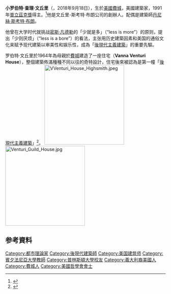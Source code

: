 {{Infobox Biography
| subject_name   = 罗伯特·文丘里<br>Robert Venturi
| image_name     = File:Robert Venturi 2008 Rome.jpg
| image_size     = 
| image_caption  = 罗伯特·文丘里
| date_of_birth  ={{birth date|1925|6|25}} 
| place_of_birth = {{US}}[[費城|費城]]
| date_of_death  ={{Death date and age|2018|09|18|1925|6|25}} 
| place_of_death ={{US}}[[費城|費城]] 
| occupation     = [[建築師|建築師]]
| movement    =[[后现代主义建筑|後現代主義]]
}}
'''小罗伯特·查理·文丘里'''（{{lang-en|Robert Charles Venturi, Jr.}}，{{bd|1925年|6月25日|catIdx=Verturi, Robert}}2018年9月18日），生於[[美國|美國]][[費城|費城]]，美國建築家，1991年[[普立茲克獎|普立茲克獎]]得主。<ref>{{cite news|title=ARCHITECTURE VIEW; Robert Venturi, Gentle Subverter of Modernism|author=Goldberger, Paul|url=http://query.nytimes.com/gst/fullpage.html?res=9D0CEEDD1338F937A25757C0A967958260|publisher=The New York Times|date=14 April 1991|accessdate=2010-02-12|archive-date=2021-09-08|archive-url=https://web.archive.org/web/20210908204512/https://www.nytimes.com/1991/04/14/arts/architecture-view-robert-venturi-gentle-subverter-of-modernism.html|dead-url=no}}</ref>他是文丘里-斯考特·布朗公司的創辦人。配偶是建築師[[丹尼絲·斯考特·布朗|丹尼絲·斯考特·布朗]]。

他曾在大学时代就挑战[[密斯·凡德勒|密斯·凡德勒]]的「少就是多」（“less is more”）的原则，提出「少则厌烦」（“less is a bore”）的看法，主张用历史建築因素和美国的通俗文化来赋予现代建築以审美性和娱乐性，成為「[[后现代主义建筑|後現代主義建築]]」的重要先驅。

罗伯特·文丘里於1964年為母親於[[費城|費城]]建造了一座住宅（'''Vanna Venturi House'''），整個建築佈滿種種不同以往的奇特設計，住宅後來被認為是第一幢「[[后现代主义建筑|後現代主義建築]]」<ref>{{Cite web|url=https://www.thestandnews.com/city/%E5%8F%8D%E5%8F%9B%E6%99%82%E4%BB%A3%E7%9A%84%E5%BE%8C%E7%8F%BE%E4%BB%A3%E4%B8%BB%E7%BE%A9%E5%BB%BA%E7%AF%89/|title=反叛時代的後現代主義建築|accessdate=|author=|date=2017-12-01|publisher=立場新聞|archive-date=2019-08-22|archive-url=https://web.archive.org/web/20190822135237/https://thestandnews.com/city/%E5%8F%8D%E5%8F%9B%E6%99%82%E4%BB%A3%E7%9A%84%E5%BE%8C%E7%8F%BE%E4%BB%A3%E4%B8%BB%E7%BE%A9%E5%BB%BA%E7%AF%89/|dead-url=no}}</ref>。
[[File:VVenturi_House_Highsmith.jpeg|250px]]
[[File:Venturi_Guild_House.jpg|250px]]

==参考資料==
{{reflist}}

{{Pritzker Prize laureates}}

{{Authority control}}
{{US-bio-stub}}
{{DEFAULTSORT:Verturi, Robert}}
[[Category:都市理論家|Category:都市理論家]]
[[Category:後現代建築師|Category:後現代建築師]]
[[Category:美国建筑师|Category:美国建筑师]]
[[Category:賓夕法尼亞大學教師|Category:賓夕法尼亞大學教師]]
[[Category:普林斯頓大學校友|Category:普林斯頓大學校友]]
[[Category:義大利裔美國人|Category:義大利裔美國人]]
[[Category:費城人|Category:費城人]]
[[Category:美國哲學會會士|Category:美國哲學會會士]]